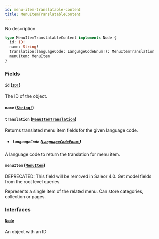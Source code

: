```yaml
---
id: menu-item-translatable-content
title: MenuItemTranslatableContent
---
```


No description

```graphql
type MenuItemTranslatableContent implements Node {
  id: ID!
  name: String!
  translation(languageCode: LanguageCodeEnum!): MenuItemTranslation
  menuItem: MenuItem
}
```

### Fields

#### `id` ([`ID!`](../../../developer/api-reference/scalars/id))

The ID of the object.

#### `name` ([`String!`](../../../developer/api-reference/scalars/string))

#### `translation` ([`MenuItemTranslation`](../../../developer/api-reference/objects/menu-item-translation))

Returns translated menu item fields for the given language code.

- ##### `languageCode` ([`LanguageCodeEnum!`](../../../developer/api-reference/enums/language-code-enum))

A language code to return the translation for menu item.

#### `menuItem` ([`MenuItem`](../../../developer/api-reference/objects/menu-item))

<span class="badge badge--warning">DEPRECATED: This field will be removed in Saleor 4.0. Get model fields from the root level queries.</span>

Represents a single item of the related menu. Can store categories, collection or pages.

### Interfaces

#### [`Node`](../../../developer/api-reference/interfaces/node)

An object with an ID
